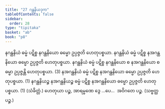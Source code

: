 ```yaml
---
title: "27 ဂန္ထနိယဒုက"
tableOfContents: false
sidebar:
  order: 28
type: "tipitaka"
basket: "ab"
book: "p8"
---
```



<DynamicBreadcrumb />

<Division number="41" book="p8" e="ch" v="40" p="88">

<Paragraph number="129" book="p8">
နဂန္ထနိယံ ဓမ္မံ ပဋိစ္စ နဂန္ထနိယော ဓမ္မော ဥပ္ပဇ္ဇတိ ဟေတုပစ္စယာ. နဂန္ထနိယံ ဓမ္မံ ပဋိစ္စ နအဂန္ထနိယော ဓမ္မော ဥပ္ပဇ္ဇတိ ဟေတုပစ္စယာ. နဂန္ထနိယံ ဓမ္မံ ပဋိစ္စ နဂန္ထနိယော စ နအဂန္ထနိယော စ ဓမ္မာ ဥပ္ပဇ္ဇန္တိ ဟေတုပစ္စယာ. (3)
</Paragraph>

<Paragraph number="130" book="p8">
နအဂန္ထနိယံ ဓမ္မံ ပဋိစ္စ နအဂန္ထနိယော ဓမ္မော ဥပ္ပဇ္ဇတိ ဟေတုပစ္စယာ. (1)
</Paragraph>

<Paragraph number="131" book="p8">
နဂန္ထနိယဉ္စ နအဂန္ထနိယဉ္စ ဓမ္မံ ပဋိစ္စ နအဂန္ထနိယော ဓမ္မော ဥပ္ပဇ္ဇတိ ဟေတုပစ္စယာ. (1) (သံခိတ္တံ.)
</Paragraph>

<Paragraph number="132" book="p8">
ဟေတုယာ ပဉ္စ, အာရမ္မဏေ ဒွေ …ပေ…  အဝိဂတေ ပဉ္စ. (သဗ္ဗတ္ထ ပဉ္စ.)
</Paragraph>
</Division>